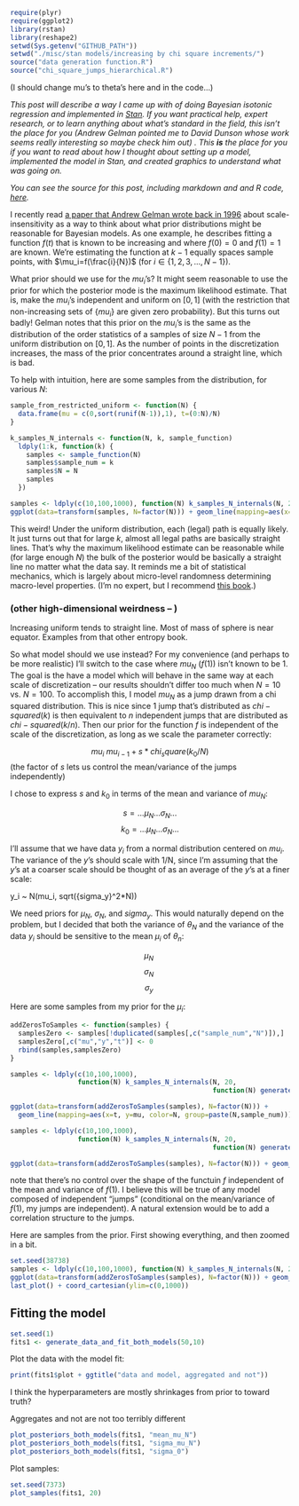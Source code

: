```r
require(plyr)
require(ggplot2)
library(rstan)
library(reshape2)
setwd(Sys.getenv("GITHUB_PATH"))
setwd("./misc/stan models/increasing by chi square increments/")
source("data generation function.R")
source("chi_square_jumps_hierarchical.R")
```

(I should change mu's to theta's here and in the code...)

*This post will describe a way I came up with of doing Bayesian isotonic regression and implemented in [Stan](http://mc-stan.org/). If you want practical help, expert research, or to learn anything about what's standard in the field, this isn't the place for you (Andrew Gelman pointed me to David Dunson whose work seems really interesting so maybe check him out) . This **is** the place for you if you want to read about how I thought about setting up a model, implemented the model in Stan, and created graphics to understand what was going on.*

*You can see the source for this post, including markdown and and R code, [here](http://github.com/dchudz/misc/blob/master/stan%20models/increasing%20by%20chi%20square%20increments/bayesian%20isotonic%20regression%20by%20chi-square%20jumps.Rmd).*

I recently read [a paper that Andrew Gelman wrote back in 1996](http://www.stat.columbia.edu/~gelman/research/published/deep.pdf) about scale-insensitivity as a way to think about what prior distributions might be reasonable for Bayesian models. As one example, he describes fitting a function $f(t)$ that is known to be increasing and where $f(0)=0$ and $f(1)=1$ are known. We're estimating the function at $k-1$ equally spaces sample points, with $\mu_i=f(\frac{i}{N})$ (for $i \in \{1,2,3,...,N-1\}$).

What prior should we use for the $mu_i$'s? It might seem reasonable to use the prior for which the posterior mode is the maximum likelihood estimate. That is, make the $mu_i$'s independent and uniform on $[0,1]$ (with the restriction that non-increasing sets of $\{mu_i\}$ are given zero probability). But this turns out badly! Gelman notes that this prior on the $mu_i$'s is the same as the distribution of the order statistics of a samples of size $N-1$ from the uniform distribution on $[0,1]$. As the number of points in the discretization increases, the mass of the prior concentrates around a straight line, which is bad.

To help with intuition, here are some samples from the distribution, for various $N$:

```r


sample_from_restricted_uniform <- function(N) {
  data.frame(mu = c(0,sort(runif(N-1)),1), t=(0:N)/N)
}

k_samples_N_internals <- function(N, k, sample_function)
  ldply(1:k, function(k) {
    samples <- sample_function(N)
    samples$sample_num = k
    samples$N = N
    samples
  })

samples <- ldply(c(10,100,1000), function(N) k_samples_N_internals(N, 20, sample_from_restricted_uniform))
ggplot(data=transform(samples, N=factor(N))) + geom_line(mapping=aes(x=t, y=mu, color=N, group=paste(N,sample_num)))

```

This weird! Under the uniform distribution, each (legal) path is equally likely. It just turns out that for large $k$, almost all legal paths are basically straight lines. That's why the maximum likelihood estimate can be reasonable while (for large enough $N$) the bulk of the posterior would be basically a straight line no matter what the data say. It reminds me a bit of statistical mechanics, which is largely about micro-level randomness determining macro-level properties. (I'm no expert, but I recommend [this book](http://pages.physics.cornell.edu/~sethna/StatMech/).)

### (other high-dimensional weirdness -- )
Increasing uniform tends to straight line. 
Most of mass of sphere is near equator. 
Examples from that other entropy book. 
  
So what model should we use instead? For my convenience (and perhaps to be more realistic) I'll switch to the case where $mu_N$ ($f(1)$) isn't known to be $1$. The goal is the have a model which will behave in the same way at each scale of discretization -- our results shouldn't differ too much when $N=10$ vs. $N=100$. To accomplish this, I model $mu_N$ as a jump drawn from a chi squared distribution. This is nice since 1 jump that's distributed as $chi-squared(k)$  is then equivalent to  $n$  independent jumps that are distributed as $chi-squared(k/n)$. Then our prior for the function $f$  is independent of the scale of the discretization, as long as we scale the parameter correctly:

$$mu_i ~ mu_{i-1} + s*chi_square(k_0/N)$$ (the factor of $s$ lets us control the mean/variance of the jumps independently)

I chose to express $s$ and $k_0$ in terms of the mean and variance of $mu_N$:

$$s = ...\mu_N ... \sigma_N ...$$
$$k_0 = ...\mu_N ... \sigma_N ...$$


I'll assume that we have data $y_i$ from a normal distribution centered on $mu_i$. The variance of the $y$'s  should scale with 1/N, since I'm assuming that the $y$'s at a coarser scale should be thought of as an average of the $y$'s at a finer scale:

y_i ~ N(mu_i, sqrt({sigma_y}^2*N))

We need priors for $\mu_N$, $\sigma_N$, and $sigma_y$. This would naturally depend on the problem, but I decided that both the variance of $\theta_N$ and the variance of the data $y_i$ should be sensitive to the mean $\mu_i$ of $\theta_n$:

$$\mu_N ~ $$
$$\sigma_N ~ $$
$$\sigma_y ~ $$

Here are some samples from my prior for the $\mu_i$:

```r

addZerosToSamples <- function(samples) {
  samplesZero <- samples[!duplicated(samples[,c("sample_num","N")]),]
  samplesZero[,c("mu","y","t")] <- 0
  rbind(samples,samplesZero)
}

samples <- ldply(c(10,100,1000), 
                 function(N) k_samples_N_internals(N, 20, 
                                                   function(N) generate_data_mean_var(500, (400**2), N, 1)))

ggplot(data=transform(addZerosToSamples(samples), N=factor(N))) + 
  geom_line(mapping=aes(x=t, y=mu, color=N, group=paste(N,sample_num)))

samples <- ldply(c(10,100,1000), 
                 function(N) k_samples_N_internals(N, 20, 
                                                   function(N) generate_data_mean_var(500, (100**2), N, 1)))

ggplot(data=transform(addZerosToSamples(samples), N=factor(N))) + geom_line(mapping=aes(x=t, y=mu, color=N, group=paste(N,sample_num)))

```

note that there's no control over the shape of the functuin $f$ independent of the mean and variance of $f(1)$. I believe this will be true of any model composed of independent "jumps" (conditional on the mean/variance of $f(1)$, my jumps are independent). A natural extension would be to add a correlation structure to the jumps.

Here are samples from the prior. First showing everything, and then zoomed in a bit.

```r
set.seed(38738)
samples <- ldply(c(10,100,1000), function(N) k_samples_N_internals(N, 20, generate_data_including_hyperparameters))
ggplot(data=transform(addZerosToSamples(samples), N=factor(N))) + geom_line(mapping=aes(x=t, y=mu, color=N, group=paste(N,sample_num)))
last_plot() + coord_cartesian(ylim=c(0,1000))
```

## Fitting the model

```r
set.seed(1)
fits1 <- generate_data_and_fit_both_models(50,10)
```

Plot the data with the model fit:

```r
print(fits1$plot + ggtitle("data and model, aggregated and not"))
```

I think the hyperparameters are mostly shrinkages from prior to toward truth?

Aggregates and not are not too terribly different

```r
plot_posteriors_both_models(fits1, "mean_mu_N")
plot_posteriors_both_models(fits1, "sigma_mu_N")
plot_posteriors_both_models(fits1, "sigma_0")
```

Plot samples:

```r
set.seed(7373)
plot_samples(fits1, 20)
```
